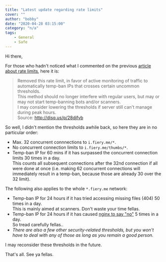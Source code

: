 ```yaml
---
title: "Latest update regarding rate limits"
cover: ""
author: "bobby"
date: "2020-04-28 03:15:00"
category: "n/a"
tags:
    - General
    - Safe
---
```


Hi there,

For those who hadn't noticed what I commented on the previous [article about rate limits](/rate-limits), here it is:

> Removed this rate limit, in favor of active monitoring of traffic to automatically temp-ban IPs that crosses certain uncommon thresholds.  
> This method should no longer interfere with regular users, but may or may not start temp-banning bots and/or scanners.  
> I may consider lowering the thresholds if server still can't manage during peak hours.  
> Source: http://disq.us/p/28djfvb

So well, I didn't mention the thresholds awhile back, so here they are in no particular order:

- Max. 32 concurrent connnections to `i.fiery.me/*`.
- No concurrent connection limits to `i.fiery.me/thumbs/*`.
- Temp-ban IP for 60 mins if it has surpassed the concurrent connection limits 30 times in a day.  
This counts all subsequent connections after the 32nd connection if all were done at once (i.e. making 62 concurrent connections will immediately result in a temp-ban, because those are already 30 over the 32 limit).

The following also applies to the whole `*.fiery.me` network:

- Temp-ban IP for 24 hours if it has tried accessing missing files (404) 50 times in a day.  
This is mainly aimed at scanners. Don't waste your time fellas.
- Temp-ban IP for 24 hours if it has caused [nginx to say "no"](https://httpstatusdogs.com/444-no-response) 5 times in a day.  
So tread carefully fellas..
- *There are also a few other security-related thresholds, but you won't have to deal with any of those as long as you remain a good person.*

I may reconsider these thresholds in the future.

That's all. See ya fellas.
